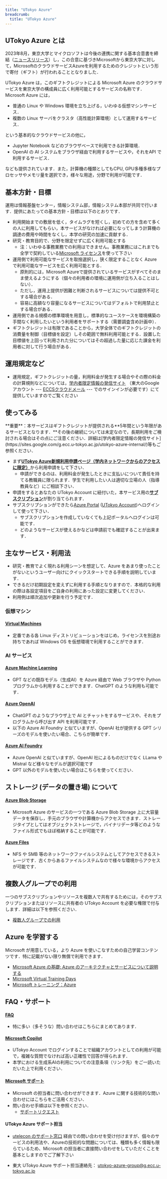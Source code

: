 ```yaml
---
title: "UTokyo Azure"
breadcrumb:
  title: "UTokyo Azure"
---
```


## UTokyo Azure とは

2023年8月，東京大学とマイクロソフトは今後の連携に関する基本合意書を締結（[ニュースリリース](https://www.u-tokyo.ac.jp/focus/ja/articles/z1701_00012.html)）し，この合意に基づきMicrosoftから東京大学に対して，MicrosoftのクラウドサービスAzureを利用するためのクレジットという形で寄付（ギフト）が行われることとなりました．

UTokyo Azure は，このギフトクレジットによる Microsoft Azure のクラウドサービスを東京大学の構成員に広く利用可能とするサービスの名称です．Microsoft Azure には，

- 普通の Linux や Windows 環境を立ち上げる，いわゆる仮想マシンサービス．
- 複数の Linux サーバをクラスタ（高性能計算環境）として運用するサービス．

という基本的なクラウドサービスの他に，

- Jupyter Notebook などのブラウザベースで利用できる計算環境．
- OpenAI の AI システムをブラウザ経由で利用するサービスや，それをAPI で利用するサービス．

なども提供されています．また，計算機の種類としてもCPU, GPU多種多様なプロセッサやメモリ量を選択でき，様々な用途，分野で利用が可能です．

## 基本方針・目標

運用は情報基盤センター，情報システム部，情報システム本部が共同で行います．提供にあたっての基本方針・目標は以下のとおりです．

- 利用開始までの敷居を低く，タイムラグを短くし，初めての方を含めて多くの人に利用してもらい，本サービスがなければ必要になってしまう計算機の調達の費用や時間をなくし，本学の研究の加速に貢献する．
- 研究・教育目的で、分野を限定せずに広く利用可能とする
  - 注：いわゆる事務業務での利用はできません。事務業務にはこれまでも全学で契約している[Microsoft ライセンス](/microsoft/)を使って下さい
- 運用側で利用可能なサービスを取捨選択し，狭く限定することなく Azure で利用可能なサービスを広く利用可能とする．
  - 原則的には，Microsoft Azureで提供されているサービスがすべてそのまま使えるようにする（個々の利用者の環境に運用側が立ち入ることはしない）．
  - ただし，運用上提供が困難と判断されるサービスについては提供不可とする場合がある．
  - 容易に高額なり容量になるサービスについてはデフォルトで利用禁止とする場合がある．
- 運用側である規模の標準環境を用意し，標準的なユースケースを環境構築の手間なく利用したいという利用者をサポートする（需要調査含め計画中）．
- ギフトクレジットは有限であることから，大学全体でのギフトクレジットの消費量を制御（目標値を設定）しその範囲で無料利用可能とする．設置した目標値を上回って利用された分についてはその超過した量に応じた課金を利用者に対して行う場合がある．

## 運用規定など

- 運用規定，ギフトクレジットの量，利用料金が発生する場合やその際の料金の計算規則などについては，[学内者限定情報の発信サイト](https://sites.google.com/g.ecc.u-tokyo.ac.jp/utokyo-azure-internal/) （東大のGoogleアカウント --- [ECCSクラウドメール](/google/) --- でのサインインが必要です）にて提供していますのでご覧ください

## 使ってみる

<div class="box">
**重要**：本サービスはギフトクレジットが提供される**5年間という年限があるサービスとなります．**その後の継続については未定なので，長期利用をご検討される場合はその点にご注意ください．詳細は[学内者限定情報の発信サイト](https://sites.google.com/g.ecc.u-tokyo.ac.jp/utokyo-azure-internal/)等もご参照ください．
</div>

- まず[**UTokyo Azure新規利用申請ページ（学内ネットワークからのアクセスに限定）**](http://azure.itc.u-tokyo.ac.jp/)から利用申請をして下さい．
  - 申請ができるのは、利用料金が発生したときに支払いについて責任を持てる教職員に限られます．学生で利用したい人は適切な立場の人（指導教員など）にご相談下さい．
- 申請をするとあなたの UTokyo Account に紐付いた，本サービス用の[**サブスクリプション**](/research_computing/utokyo_azure/faq/subscription)が割り当てられます．
- サブスクリプションができたら[Azure Portal](https://portal.azure.com/) ([UTokyo Account](/utokyo_account/))へログインして使って下さい．
  - サブスクリプションを作成していなくても上記ポータルへログインは可能です．
  - どのようなサービスが使えるかなどは申請前でも確認することが出来ます．

## 主なサービス・利用法

- 研究・教育でよく現れる利用シーンを想定して、Azure をあまり使ったことがないというユーザー向けにクイックスタートできる手順を説明しています．
- できるだけ初期設定を変えずに利用する手順となりますので．本格的な利用の際は各設定項目をご自身の利用にあった設定に変更してください．
- 利用例は順次追加や更新を行う予定です．

### 仮想マシン

#### [Virtual Machines](/research_computing/utokyo_azure/virtualmachine/)

- 定番である各 Linux ディストリビューションをはじめ，ライセンスを別途お持ちであれば Windows OS を仮想環境で利用することができます．

### AI サービス

#### [Azure Machine Learning](/research_computing/utokyo_azure/ai/aml)

- GPT などの既存モデル（生成AI）を Azure 経由で Web ブラウザや Python プログラムから利用することができます．ChatGPT のような利用も可能です．

#### [Azure OpenAI](/research_computing/utokyo_azure/ai/openai)

- ChatGPT のようなブラウザ上で AI とチャットをするサービスや、それをプログラムから呼び出す API を利用可能です．
- 以下の Azure AI Foundry と似ていますが、OpenAI 社が提供する GPT シリーズのモデルを使いたい場合、こちらが簡単です．

#### [Azure AI Foundry](/research_computing/utokyo_azure/ai/azureai)

- Azure OpenAI と似ていますが、OpenAI 社によるものだけでなく LLama や Mistral など様々なモデルが選択可能です
- GPT 以外のモデルを使いたい場合はこちらを使ってください．

## ストレージ (データの置き場) について

#### [Azure Blob Storage](/research_computing/utokyo_azure/storage/)

- Microsoft Azure のサービスの一つである Azure Blob Storage 上に大容量データを保存し，手元のブラウザや計算機からアクセスできます．ストレージタイプとしてはオブジェクトストレージで，バイナリデータ等どのようなファイル形式でもほぼ格納することが可能です．

#### [Azure Files](/research_computing/utokyo_azure/storage/filesystem)

- NFS や SMB 等のネットワークファイルシステムとしてアクセスできるストレージです．古くからあるファイルシステムなので様々な環境からアクセスが可能です．

## 複数人グループでの利用

一つのサブスクリプションやリソースを複数人で共有するためには，そのサブスクリプションまたはリソースに共有者の UTokyo Account を必要な権限で付与します．詳細は以下を参照ください．
- [複数人グループでの利用](/research_computing/utokyo_azure/group/)

## Azure を学習する

Microsoft が用意している，より Azure を使いこなすための自己学習コンテンツです．特に記載がない限り無償で利用できます．

- [Microsoft Azure の基礎: Azure のアーキテクチャとサービスについて説明する](https://learn.microsoft.com/ja-jp/training/paths/azure-fundamentals-describe-azure-architecture-services/)
- [Microsoft Virtual Training Days](https://www.microsoft.com/ja-jp/events/top/training-days)
- [Microsoft トレーニング：Azure](https://learn.microsoft.com/ja-jp/training/azure/)

## FAQ・サポート

#### [FAQ](/research_computing/utokyo_azure/faq/)
- 特に多い（多そうな）問い合わせはこちらにまとめてあります．

#### [Microsoft Copilot](https://utelecon.adm.u-tokyo.ac.jp/notice/2024/03-microsoft-copilot)
- UTokyo Account でログインすることで組織アカウントとしての利用が可能で，複雑な質問でなければ高い正確性で回答が得られます．
- 本学における生成系AIの利用についての注意条項（リンク先）をご一読いただいた上で利用ください．

#### [Microsoft サポート](https://portal.azure.com/#view/Microsoft_Azure_Support/HelpAndSupportBlade/~/overview)
- Microsoft の担当者に問い合わせができます．Azure に関する技術的な問い合わせにはこちらをご活用ください．
- 問い合わせ手順は以下を参照ください．
  - [サポートリクエスト](/research_computing/utokyo_azure/support/)

#### UTokyo Azure サポート担当

- [utelecon のサポート窓口](/support/) 経由での問い合わせを受け付けますが、個々のサービスの利用法や、Azureの技術的な問題については、種類も多く情報も限らているため、Microsoft の担当者に直接問い合わせをしていただくことを基本としますのでご了解下さい

- 東大 UTokyo Azure サポート担当連絡先： utokyo-azure-group@g.ecc.u-tokyo.ac.jp
